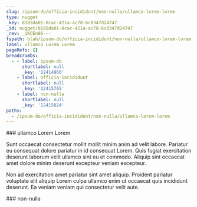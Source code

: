 ```yaml
---
slug: /ipsum-do/officia-incididunt/non-nulla/ullamco-lorem-lorem
type: nugget
_key: 8185da01-0cac-421a-ac78-6c0347d24747
_id: nugget/8185da01-0cac-421a-ac78-6c0347d24747
_rev: _iKCEn86---
fspath: blah/ipsum-do/officia-incididunt/non-nulla/ullamco-lorem-lorem.md
label: ullamco Lorem Lorem
pageRefs: {}
breadcrumbs:
  - - label: ipsum-do
      shortlabel: null
      _key: '12414966'
    - label: officia-incididunt
      shortlabel: null
      _key: '12415765'
    - label: non-nulla
      shortlabel: null
      _key: '12415824'
paths:
  - /ipsum-do/officia-incididunt/non-nulla/ullamco-lorem-lorem
---
```


<NuggetArea>
<Nugget slug="/ipsum-do/officia-incididunt/non-nulla/ullamco-lorem-lorem" type="nugget" _key="8185da01-0cac-421a-ac78-6c0347d24747" _id="nugget/8185da01-0cac-421a-ac78-6c0347d24747" _rev="_iKCEn86---" fspath="blah/ipsum-do/officia-incididunt/non-nulla/ullamco-lorem-lorem.md" label="ullamco Lorem Lorem" paths="/ipsum-do/officia-incididunt/non-nulla/ullamco-lorem-lorem">
<NuggetBody>
### ullamco Lorem Lorem

Sunt occaecat consectetur mollit mollit minim anim ad velit labore. Pariatur eu consequat dolore pariatur in id consequat Lorem. Quis fugiat exercitation deserunt laborum velit ullamco sint eu et commodo. Aliquip sint occaecat amet dolore minim deserunt excepteur veniam excepteur.

Non ad exercitation amet pariatur sint amet aliquip. Proident pariatur voluptate elit aliquip Lorem culpa ullamco enim ut occaecat quis incididunt deserunt. Ea veniam veniam qui consectetur velit aute.

</NuggetBody>
<Breadcrumbs>
<Crumbs>
<Crumb _key="12414966" label="ipsum-do" /><Crumb _key="12415765" label="officia-incididunt" /><Crumb _key="12415824" label="non-nulla" />
</Crumbs>
</Breadcrumbs>
</Nugget>

<NuggetsInbound>
</NuggetsInbound>
<NuggetsOutbound>
</NuggetsOutbound>
</NuggetArea>
<PassagesInbound>
<Passage direction="inbound" type="passage" _key="12415824" _id="passage/12415824" _rev="_iKCEn82---" label="non-nulla" passage="non-nulla" fspath="blah/ipsum-do/officia-incididunt/non-nulla" paths="/ipsum-do/officia-incididunt/non-nulla" slug="/ipsum-do/officia-incididunt/non-nulla">
<NuggetBody>
### non-nulla

</NuggetBody>
<Breadcrumbs>
<Crumbs>
<Crumb _key="12414966" label="ipsum-do" /><Crumb _key="12415765" label="officia-incididunt" />
</Crumbs>
</Breadcrumbs>
</Passage>

</PassagesInbound>
<PassagesOutbound>
</PassagesOutbound>